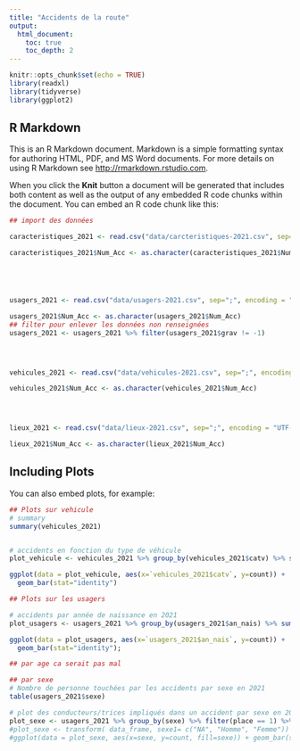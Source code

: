 ---
title: "Accidents de la route"
output:
  html_document:
    toc: true
    toc_depth: 2
---

```{r setup, include=FALSE}
knitr::opts_chunk$set(echo = TRUE)
library(readxl)
library(tidyverse)
library(ggplot2)
```

## R Markdown

This is an R Markdown document. Markdown is a simple formatting syntax for authoring HTML, PDF, and MS Word documents. For more details on using R Markdown see <http://rmarkdown.rstudio.com>.

When you click the **Knit** button a document will be generated that includes both content as well as the output of any embedded R code chunks within the document. You can embed an R code chunk like this:

```{r}
## import des données

caracteristiques_2021 <- read.csv("data/carcteristiques-2021.csv", sep=";", encoding = "UTF-8")

caracteristiques_2021$Num_Acc <- as.character(caracteristiques_2021$Num_Acc)





usagers_2021 <- read.csv("data/usagers-2021.csv", sep=";", encoding = "UTF-8")

usagers_2021$Num_Acc <- as.character(usagers_2021$Num_Acc)
## filter pour enlever les données non renseignées
usagers_2021 <- usagers_2021 %>% filter(usagers_2021$grav != -1)




vehicules_2021 <- read.csv("data/vehicules-2021.csv", sep=";", encoding = "UTF-8")

vehicules_2021$Num_Acc <- as.character(vehicules_2021$Num_Acc)




lieux_2021 <- read.csv("data/lieux-2021.csv", sep=";", encoding = "UTF-8")

lieux_2021$Num_Acc <- as.character(lieux_2021$Num_Acc)
```

## Including Plots

You can also embed plots, for example:

```{r pressure, echo=FALSE}
## Plots sur vehicule
# summary
summary(vehicules_2021)


# accidents en fonction du type de véhicule
plot_vehicule <- vehicules_2021 %>% group_by(vehicules_2021$catv) %>% summarize("count" = n()) %>% filter(count > 500 & count < 50000)

ggplot(data = plot_vehicule, aes(x=`vehicules_2021$catv`, y=count)) +
  geom_bar(stat="identity")

```

```{r}
## Plots sur les usagers

# accidents par année de naissance en 2021
plot_usagers <- usagers_2021 %>% group_by(usagers_2021$an_nais) %>% summarize("count" = n())

ggplot(data = plot_usagers, aes(x=`usagers_2021$an_nais`, y=count)) +
  geom_bar(stat="identity");

## par age ca serait pas mal

## par sexe
# Nombre de personne touchées par les accidents par sexe en 2021
table(usagers_2021$sexe)

# plot des conducteurs/trices impliqués dans un accident par sexe en 2021
plot_sexe <- usagers_2021 %>% group_by(sexe) %>% filter(place == 1) %>% summarize("count" = n())
#plot_sexe <- transform( data_frame, sexe1= c("NA", "Homme", "Femme"))
#ggplot(data = plot_sexe, aes(x=sexe, y=count, fill=sexe)) + geom_bar(stat="identity");

```
